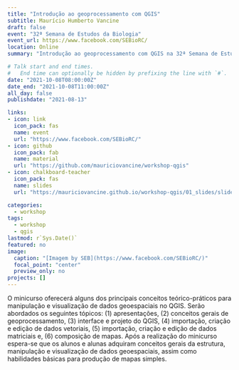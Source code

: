 ```yaml
---
title: "Introdução ao geoprocessamento com QGIS"
subtitle: Maurício Humberto Vancine
draft: false
event: "32ª Semana de Estudos da Biologia"
event_url: https://www.facebook.com/SEBioRC/
location: Online
summary: "Introdução ao geoprocessamento com QGIS na 32ª Semana de Estudos da Biologia"

# Talk start and end times.
#   End time can optionally be hidden by prefixing the line with `#`.
date: "2021-10-08T08:00:00Z"
date_end: "2021-10-08T11:00:00Z"
all_day: false
publishdate: "2021-08-13"

links:
- icon: link
  icon_pack: fas
  name: event
  url: "https://www.facebook.com/SEBioRC/"  
- icon: github
  icon_pack: fab
  name: material
  url: "https://github.com/mauriciovancine/workshop-qgis"
- icon: chalkboard-teacher
  icon_pack: fas
  name: slides
  url: "https://mauriciovancine.github.io/workshop-qgis/01_slides/slides_workshop_qgis.html"

categories:
  - workshop
tags:
  - workshop
  - qgis
lastmod: r`Sys.Date()`
featured: no
image:
  caption: "[Imagem by SEB](https://www.facebook.com/SEBioRC/)"
  focal_point: "center"
  preview_only: no
projects: []
---
```


O minicurso oferecerá alguns dos principais conceitos teórico-práticos para manipulação e visualização de dados geoespaciais no QGIS. Serão abordados os seguintes tópicos: (1) apresentações, (2) conceitos gerais de geoprocessamento, (3) interface e projeto do QGIS, (4) importação, criação e edição de dados vetoriais, (5) importação, criação e edição de dados matriciais e, (6) composição de mapas. Após a realização do minicurso espera-se que os alunos e alunas adquiram conceitos gerais da estrutura, manipulação e visualização de dados geoespaciais, assim como habilidades básicas para produção de mapas simples.
